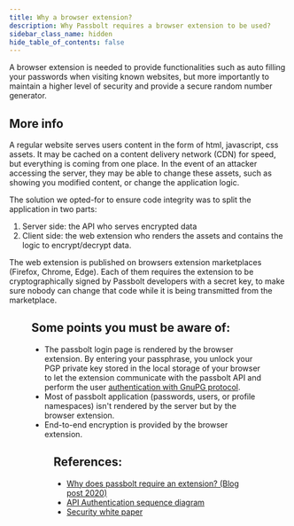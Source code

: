 ```yaml
---
title: Why a browser extension?
description: Why Passbolt requires a browser extension to be used?
sidebar_class_name: hidden
hide_table_of_contents: false
---
```



A browser extension is needed to provide functionalities such as auto filling your passwords when visiting known websites, but more importantly to maintain a higher level of security and provide a secure random number generator.

## More info

A regular website serves users content in the form of html, javascript, css assets. It may be cached on a content delivery network (CDN) for speed, but everything is coming from one place. In the event of an attacker accessing the server, they may be able to change these assets, such as showing you modified content, or change the application logic.

The solution we opted-for to ensure code integrity was to split the application in two parts:

1. Server side: the API who serves encrypted data
2. Client side: the web extension who renders the assets and contains the logic to encrypt/decrypt data.

The web extension is published on browsers extension marketplaces (Firefox, Chrome, Edge). Each of them requires the extension to be cryptographically signed by Passbolt developers with a secret key, to make sure nobody can change that code while it is being transmitted from the marketplace.

<Figure
  src="/img/help/2022/05/passbolt-app-and-data-delivery.jpeg"
  alt="Passbolt application and data delivery"
  caption="fig. Passbolt application and data delivery"
/>

## Some points you must be aware of:

* The passbolt login page is rendered by the browser extension. By entering your passphrase, you unlock your PGP private key stored in the local storage of your browser to let the extension communicate with the passbolt API and perform the user [authentication with GnuPG protocol](https://help.passbolt.com/api/authentication).
* Most of passbolt application (passwords, users, or profile namespaces) isn't rendered by the server but by the browser extension.
* End-to-end encryption is provided by the browser extension.

<Figure
  src="/img/help/2022/05/e2e-security.jpeg"
  alt="End to end security using OpenPGP"
  caption="fig. End to end security using OpenPGP"
/>

## References:

* [Why does passbolt require an extension? (Blog post 2020)](https://blog.passbolt.com/why-does-passbolt-require-an-extension-d1b189133b2)
* [API Authentication sequence diagram](https://help.passbolt.com/api/authentication)
* [Security white paper](/files/security_paper.pdf)
